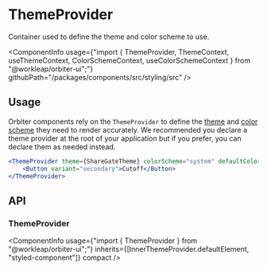 
<Meta
    title="Components/ThemeProvider"
    id="theme-provider"
/>

# ThemeProvider

<Tagline>Container used to define the theme and color scheme to use.</Tagline>

<ComponentInfo
    usage={"import { ThemeProvider, ThemeContext, useThemeContext, ColorSchemeContext, useColorSchemeContext } from \"@workleap/orbiter-ui\";"}
    githubPath="/packages/components/src/styling/src"
/>

## Usage

Orbiter components rely on the `ThemeProvider` to define the [theme](?path=/docs/theming--page) and [color scheme](?path=/docs/color-schemes--page) they need to render accurately. We recommended you declare a theme provider at the root of your application but if you prefer, you can declare them as needed instead.

```jsx
<ThemeProvider theme={ShareGateTheme} colorScheme="system" defaultColorScheme="light">
    <Button variant="secondary">Cutoff</Button>
</ThemeProvider>
```

## API

### ThemeProvider

<ComponentInfo
    usage={"import { ThemeProvider } from \"@workleap/orbiter-ui\";"}
    inherits={[InnerThemeProvider.defaultElement, "styled-component"]}
    compact
/>

<ArgsTable of={InnerThemeProvider} sort="alpha" />
